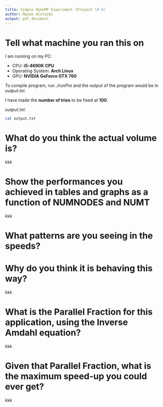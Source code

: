 ```yaml
---
title: Simple OpenMP Experiment (Project \# 0)
author: Mazen Alotaibi
output: pdf_document
---
```


# Tell what machine you ran this on
I am running on my PC:

* CPU: **i5-4690K CPU**
* Operating System: **Arch Linux**
* GPU: **NVIDIA GeForce GTX 760**

To compile program, run *./runPro* and the output of the program would be in *output.txt*.

I have made the **number of tries** to be fixed at **100**.

*output.txt*:

```bash
cat output.txt
```

# What do you think the actual volume is?
kkk

# Show the performances you achieved in tables and graphs as a function of NUMNODES and NUMT
kkk

# What patterns are you seeing in the speeds?

# Why do you think it is behaving this way?
kkk

# What is the Parallel Fraction for this application, using the Inverse Amdahl equation?
kkk

# Given that Parallel Fraction, what is the maximum speed-up you could ever get?
kkk
